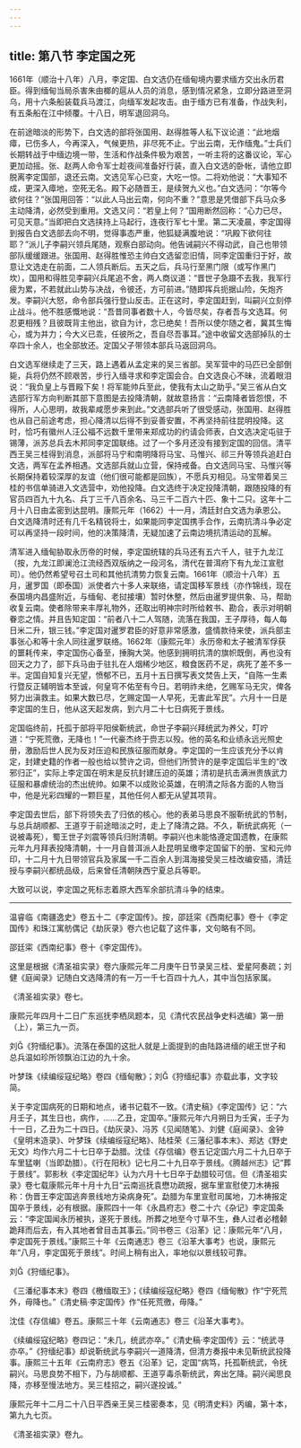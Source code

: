 ```yaml
---
---
---
```

title: 第八节 李定国之死
---




1661年（顺治十八年）八月，李定国、白文选仍在缅甸境内要求缅方交出永历君臣。得到缅甸当局杀害朱由榔的扈从人员的消息，感到情况紧急，立即分路进至洞乌，用十六条船装载兵马渡江，向缅军发起攻击。由于缅方已有准备，作战失利，有五条船在江中倾覆。十八日，明军退回洞乌。

在前途暗淡的形势下，白文选的部将张国用、赵得胜等人私下议论道：“此地烟瘴，已伤多人，今再深入，气候更热，非尽死不止。宁出云南，无作缅鬼。”士兵们长期转战于中缅边境一带，生活和作战条件极为艰苦，一听主将的这番议论，军心更加动摇。张、赵两人命令军士趁夜间准备好行装，直入白文选的卧帐，请他立即脱离李定国部，退还云南。文选见军心已变，大吃一惊。二将劝他说：“大事知不成，更深入瘴地，空死无名。殿下必随晋王，是续贺九义也。”白文选问：“尔等今欲何往？”张国用回答：“以此人马出云南，何向不重？”意思是凭借部下兵马众多主动降清，必然受到重用。文选又问：“若皇上何？”国用断然回称：“心力已尽，可见天意。”当即把白文选挟持上马起行，连夜行军七十里。第二天凌晨，李定国得到报告白文选部去向不明，觉得事态严重，他狐疑满腹地说：“巩殿下欲何往耶？”派儿子李嗣兴领兵尾随，观察白部动向。他告诫嗣兴不得动武，自己也带领部队缓缓跟进。张国用、赵得胜惟恐主帅白文选留恋旧情，同李定国重归于好，故意让文选走在前面，二人领兵断后。五天之后，兵马行至黑门限（或写作黑门坎），国用和得胜见李嗣兴兵尾追不舍，两人商议道：“晋世子急蹑不去我，我军行疲为累，不若就此山势与决战，令彼还，方可前进。”随即挥兵扼据山险，矢炮齐发。李嗣兴大怒，命令部兵强行登山反击。正在这时，李定国赶到，叫嗣兴立刻停止战斗。他不胜感慨地说：“吾昔同事者数十人，今皆尽矣，存者吾与文选耳。何忍更相残？且彼既背主他出，欲自为计，念已绝矣！吾所以使尔随之者，冀其生悔心，或为并力；今大义已乖，任彼所之，吾自尽吾事耳。”途中收留文选部掉队的士卒四十余人，也全部放还。定国父子带领本部兵马返回洞乌。

白文选军继续走了三天，路上遇着从孟定来的吴三省部。吴军营中的马匹已全部倒毙，兵将仍然不顾艰苦，步行入缅寻求和李定国会合。白文选良心不昧，流着眼泪说：“我负皇上与晋殿下矣！将军能帅兵至此，使我有太山之助乎。”吴三省从白文选部行军方向判断其部下意图是去投降清朝，就故意扬言：“云南降者皆怨恨，不得所，人心思明，故我辈咸愿步来到此。”文选部兵听了很受感动，张国用、赵得胜也从自己前途考虑，担心降清以后得不到妥善安置，不再坚持前往昆明投降。这时，恰巧有徽州人汪公福不远数千里带来郑成功的约请会师表，白文选决定屯驻于锡薄，派苏总兵去木邦同李定国联络。过了一个多月还没有接到定国的回信。清平西王吴三桂得到消息，派部将马宁和南明降将马宝、马惟兴、祁三升等领兵追赶白文选，两军在孟养相遇。文选部兵就山立营，保持戒备。白文选同马宝、马惟兴等长期保持着较深厚的友谊（他们很可能都是回族），不愿兵刃相见。马宝带着吴三桂的书信单骑进入文选营中，劝他投降。白文选终于决定投降清朝，跟随投降的有官员四百九十九名、兵丁三千八百余名、马三千二百六十匹、象十二只。这年十二月十八日由孟密到达昆明。康熙元年（1662）十一月，清廷封白文选为承恩公。白文选降清时还有几千名精锐将士，如果能同李定国携手合作，云南抗清斗争必定可以再坚持一段时间，他的决策降清，无疑加速了云南边境抗清运动的瓦解。

清军进入缅甸胁取永历帝的时候，李定国统辖的兵马还有五六千人，驻于九龙江（按，九龙江即澜沧江流经西双版纳之一段河名，清代在普洱府下有九龙江宣慰司）。他仍然希望号召土司和其他抗清势力恢复云南。1661年（顺治十八年）五月，暹罗国（即泰国）派使者六十多人来联络，请定国移军景线（亦作锦线，现在泰国境内昌盛附近，与缅甸、老挝接壤）暂时休整，然后由暹罗提供象、马，帮助收复云南。使者除带来丰厚礼物外，还取出明神宗时所给敕书、勘合，表示对明朝眷恋之情。并且告知定国：“前者八十二人驾随，流落在我国，王子厚待，每人每日米二升，银三钱。”李定国对暹罗君臣的好意非常感激，盛情款待来使，派兵部主事张心和等十余人同往暹罗联络。1662年（康熙元年）永历帝和太子被清军俘获的噩耗传来，李定国伤心备至，捶胸大哭。他感到拥明抗清的旗帜既倒，再也没有回天之力了，部下兵马由于驻扎在人烟稀少地区，粮食医药不足，病死了差不多一半。定国自知复兴无望，愤郁不已，五月十五日撰写表文焚告上天，“自陈一生素行暨反正辅明皆本至诚，何皇穹不佑至有今日。若明祚未绝，乞赐军马无灾，俾各努力出滇救主。如果大数已尽，乞赐定国一人早死，无害此军民”。六月十一日是李定国的生日，他从这天起发病，到六月二十七日病死于景线。

定国临终前，托孤于部将平阳侯靳统武，命世子李嗣兴拜统武为养父，叮咛道：“宁死荒徼，无降也！”一代豪杰终于赍志以殁。他的英名和业绩永远光照史册，激励后世人民为反对压迫和民族征服而献身。李定国的一生应该充分予以肯定，封建史籍的作者一般也给以赞许之词，但他们所赞许的是李定国后半生的“改邪归正”，实际上李定国在明末是反抗封建压迫的英雄；清初是抗击满洲贵族武力征服和暴虐统治的杰出统帅。如果不以成败论英雄，在明清之际各方面的人物当中，他是光彩四耀的一颗巨星，其他任何人都无从望其项背。

李定国去世后，部下将领失去了归依的核心。他的表弟马思良不服靳统武的节制，与总兵胡顺都、王道亨于前途暗淡之时，走上了降清之路。不久，靳统武病死（一说被毒死），蜀王世子刘震等领兵归附清朝。李嗣兴也未能恪遵定国遗教，在康熙元年九月拜表投降清朝，十一月自普洱派人赴昆明呈缴李定国留下的册、宝和元帅印，十二月十九日带领官兵及家属一千二百余人到洱海接受吴三桂改编安插，清廷授与李嗣兴都统品级，后来曾任清朝陕西宁夏总兵等职。

大致可以说，李定国之死标志着原大西军余部抗清斗争的结束。



* * *



温睿临《南疆逸史》卷五十二《李定国传》。按，邵廷寀《西南纪事》卷十《李定国传》和珠江寓舫偶记《劫灰录》卷六也记载了这件事，文句略有不同。 ​​​​​​​​​



邵廷寀《西南纪事》卷十《李定国传》。 ​​​​​​​​​



这里是根据《清圣祖实录》卷六康熙元年二月庚午日节录吴三桂、爱星阿奏疏；刘健《庭闻录》记随白文选降清的有一万一千七百四十九人，其中当包括家属。 ​​​​​​​​​



《清圣祖实录》卷七。 ​​​​​​​​​



康熙元年四月十二日广东巡抚李栖凤题本，见《清代农民战争史料选编》第一册（上），第三九一页。 ​​​​​​​​​



刘《狩缅纪事》。流落在泰国的这批人就是上面提到的由陆路进缅的岷王世子和总兵温如珍所领飘泊江边的九十余。 ​​​​​​​​​



叶梦珠《续编绥寇纪略》卷四《缅甸散》；刘《狩缅纪事》亦载此事，文字较简。 ​​​​​​​​​



关于李定国病死的日期和地点，诸书记载不一致。《清史稿》《李定国传》记：“六月壬子，其生日也，病作，……乙丑，定国卒。”康熙元年六月朔日为壬寅，壬子为十一日，乙丑为二十四日。《劫灰录》、冯苏《见闻随笔》、刘健《庭闻录》、金钟《皇明末造录》、叶梦珠《续编绥寇纪略》、陆桂荣《三藩纪事本末》、郑达《野史无文》均作六月二十七日卒于勐腊。沈佳《存信编》卷五记定国六月二十九日卒于车里猛喇（当即勐腊）。《行在阳秋》记七月二十九日卒于景线。《腾越州志》记“葬于景线”。郭影秋《李定国纪年》认为六月十七日卒于勐腊较可信。但《清圣祖实录》卷七载康熙元年十月十九日“云南巡抚袁懋功疏报，据车里宣慰使刀木祷报称：伪晋王李定国逃奔景线地方染病身死”。勐腊为车里宣慰司属地，刀木祷报定国卒于景线，必有根据。康熙四十一年《永昌府志》卷二十六《杂记》李定国条云：“李定国闻永历被执，遂死于景线。所葬之地至今寸草不生，彝人过者必稽颡跪拜而后去，有入其地者曾目击其事云。”同书卷三《沿革》记：康熙元年“八月，李定国死于景线。”康熙三十年《云南通志》卷三《沿革大事考》也说，康熙元年“八月，李定国死于景线”。时间上稍有出入，率地似以景线较可靠。 ​​​​​​​​​



刘《狩缅纪事》。 ​​​​​​​​​



《三潘纪事本末》卷四《檄缅取王》；《续编绥寇纪略》卷四《缅甸散》作“宁死荒外，毋降也。”《清史稿·李定国传》作“任死荒徼，毋降。” ​​​​​​​​​



沈佳《存信编》卷五。康熙三十年《云南通志》卷三《沿革大事考》。 ​​​​​​​​​



《续编绥寇纪略》卷四记：“未几，统武亦卒。”《清史稿·李定国传》云：“统武寻亦卒。”《狩缅纪事》却说靳统武与李嗣兴一道降清，但清方奏报中未见靳统武投降事。康熙三十五年《云南府志》卷五《沿革》记，定国“病笃，托孤靳统武，令抚嗣兴。马思良势不相下，乃与胡顺都、王道亨毒杀靳统武，奔出乞降。嗣兴闻思良降，亦移至慢法地方。吴三桂招之，嗣兴遂投诚。” ​​​​​​​​​



康熙元年十二月二十八日平西亲王吴三桂密奏本，见《明清史料》丙编，第十本，第九九七页。 ​​​​​​​​​



《清圣祖实录》卷九。 ​​​​​​​​​
